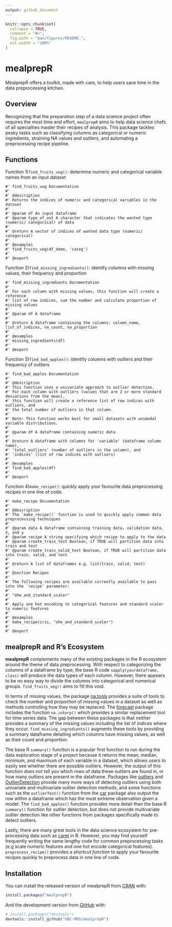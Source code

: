 ```yaml
---
output: github_document
---
```


<!-- README.md is generated from README.Rmd. Please edit that file -->

```r
knitr::opts_chunk$set(
  collapse = TRUE,
  comment = "#>",
  fig.path = "man/figures/README-",
  out.width = "100%"
)
```


# mealprepR

<!-- badges: start -->

<!-- badges: end -->

MealprepR offers a toolkit, made with care, to help users save time in the data preprocessing kitchen.

## Overview

Recognizing that the preparation step of a data science project often requires the most time and effort, `mealprepR` aims to help data science chefs of all specialties master their recipes of analysis. This package tackles pesky tasks such as classifying columns as categorical or numeric ingredients, straining NA values and outliers, and automating a preprocessing recipe pipeline.

## Functions
Function 1)`find_fruits_veg()`: determine numeric and categorical variable names from an input dataset
```
#' find_fruits_veg Documentation
#' 
#' @description
#' Returns the indices of numeric and categorical variables in the dataset
#'
#' @param df An input dataframe
#' @param type_of_out A character that indicates the wanted type (numeric/ categorical) of data
#'
#' @return A vector of indices of wanted data type (numeric/ categorical)
#'
#' @examples
#' find_fruits_veg(df_demo, 'categ')
#'
#' @export
```

Function 2)`find_missing_ingredients()`: identify columns with missing values, their frequency and proportion
```
#' find_missing_ingredients Documentation
#'
#' For each column with missing values, this function will create a reference
#' list of row indices, sum the number and calculate proportion of missing values
#'
#' @param df A dataframe
#'
#' @return A dataframe containing the columns: column_name, list_of_indices, na_count, na_proportion
#'
#' @examples
#' missing_ingredients(df)
#'
#' @export
```

Function 3)`find_bad_apples()`: identify columns with outliers and their frequency of outliers
```
#' find_bad_apples Documentation
#'
#' @description
#' This function uses a univariate approach to outlier detection.
#' For each column with outliers (values that are 2 or more standard deviations from the mean),
#' this function will create a reference list of row indices with outliers, and
#' the total number of outliers in that column.
#'
#' Note: This function works best for small datasets with unimodal variable distributions.
#'
#' @param df A dataframe containing numeric data
#'
#' @return A dataframe with columns for 'variable' (dataframe column name),
#' 'total_outliers' (number of outliers in the column), and
#' 'indices' (list of row indices with outliers)
#'
#' @examples
#' find_bad_apples(df)
#'
#' @export
```

Function 4)`make_recipe()`: quickly apply your favourite data preprocessing recipes in one line of code.

```
#' make_recipe Documentation
#'
#' @description
#' The `make_recipe()` function is used to quickly apply common data preprocessing techniques
#'
#' @param data A dataframe containing training data, validation data, X, and y
#' @param recipe A string specifying which recipe to apply to the data
#' @param create_train_test Boolean, if TRUE will partition data into train and test
#' @param create_train_valid_test Boolean, if TRUE will partition data into train, valid, and test
#'
#' @return A list of dataframes e.g. list(train, valid, test)
#'
#' @section Recipes
#'
#' The following recipes are available currently available to pass into the `recipe` parameter:
#'
#' "ohe_and_standard_scaler"
#'
#' Apply one hot encoding to categorical features and standard scaler to numeric features
#'
#' @examples
#' make_recipe(iris, "ohe_and_standard_scaler")
#' 
#' @export
```

## mealprepR and R's Ecosystem

**mealprepR** complements many of the existing packages in the R ecosystem around the theme of data preprocessing. With respect to categorizing the columns of a dataframe by type, the base R code `sapply(yourdataframe, class)` will produce the data types of each column. However, there appears to be no easy way to divide the columns into categorical and numerical groups. `find_fruits_veg()` aims to fill this void.  

In terms of missing values, the package [na.tools](https://cran.r-project.org/web/packages/na.tools/na.tools.pdf) provides a suite of tools to check the number and proportion of missing values in a dataset as well as methods controlling how they may be replaced. The [forecast](https://cloud.r-project.org/web/packages/forecast/forecast.pdf) package includes the function `na.interp()` which provides a similar replacement tool for time series data. The gap between these packages is that neither provides a summary of the missing values including the list of indices where they occur. `find_missing_ingredients()` augments these tools by providing a summary dataframe detailing which columns have missing values, as well as their count and proportion.

The base R `summary()` function is a popular first function to run during the data exploration stage of a project because it returns the mean, median, minimum, and maximum of each variable in a dataset, which allows users to easily see whether there are possible outliers. However, the output of this function does not tell you which rows of data these outliers are found in, or how many outliers are present in the dataframe. Packages like [outliers](https://cran.r-project.org/web/packages/outliers/outliers.pdf) and [OutlierDetection](https://cran.r-project.org/web/packages/OutlierDetection/OutlierDetection.pdf) provide many more ways of detecting outliers using both univariate and multivariate outlier detection methods, and some functions such as the `outlierTest()` function from the [car](https://cran.r-project.org/web/packages/car/car.pdf) package also output the row within a dataframe which has the most extreme observation given a model. The `find_bad_apples()` function provides more detail than the base R `summary()` function for outlier detection, but does not provide multivariate outlier detection like other functions from packages specifically made to detect outliers.

Lastly, there are many great tools in the data science ecosystem for pre-processing data such as [caret](https://cran.r-project.org/web/packages/caret/caret.pdf) in R. However, you may find yourself frequently writing the same lengthy code for common preprocessing tasks (e.g scale numeric features and one hot encode categorical features). `preprocess_recipe()` provides a _shortcut function_ to apply your favourite recipes quickly to preprocess data in one line of code.


## Installation

You can install the released version of mealprepR from
[CRAN](https://CRAN.R-project.org) with:

``` r
install.packages("mealprepR")
```

And the development version from [GitHub](https://github.com/) with:

``` r
# install.packages("devtools")
devtools::install_github("UBC-MDS/mealprepR")
```

